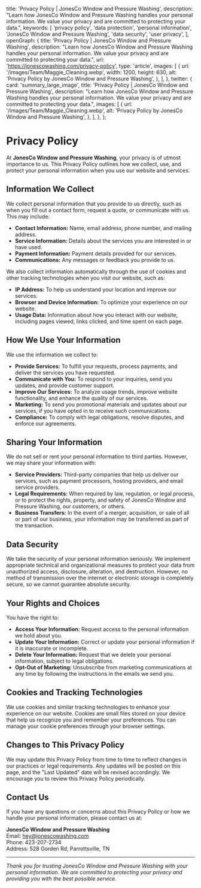 
  title: 'Privacy Policy | JonesCo Window and Pressure Washing',
  description:
    "Learn how JonesCo Window and Pressure Washing handles your personal information. We value your privacy and are committed to protecting your data.",
  keywords: [
    'privacy policy',
    'data protection',
    'personal information',
    'JonesCo Window and Pressure Washing',
    'data security',
    'user privacy',
  ],
  openGraph: {
    title: 'Privacy Policy | JonesCo Window and Pressure Washing',
    description:
      "Learn how JonesCo Window and Pressure Washing handles your personal information. We value your privacy and are committed to protecting your data.",
    url: 'https://jonescowashing.com/privacy-policy',
    type: 'article',
    images: [
      {
        url: '/images/Team/Maggie_Cleaning.webp',
        width: 1200,
        height: 630,
        alt: 'Privacy Policy by JonesCo Window and Pressure Washing',
      },
    ],
  },
  twitter: {
    card: 'summary_large_image',
    title: 'Privacy Policy | JonesCo Window and Pressure Washing',
    description:
      "Learn how JonesCo Window and Pressure Washing handles your personal information. We value your privacy and are committed to protecting your data.",
    images: [
      {
        url: '/images/Team/Maggie_Cleaning.webp',
        alt: 'Privacy Policy by JonesCo Window and Pressure Washing',
      },
    ],
  },
};

# Privacy Policy

At **JonesCo Window and Pressure Washing**, your privacy is of utmost importance to us. This Privacy Policy outlines how we collect, use, and protect your personal information when you use our website and services.

## Information We Collect

We collect personal information that you provide to us directly, such as when you fill out a contact form, request a quote, or communicate with us. This may include:

- **Contact Information:** Name, email address, phone number, and mailing address.
- **Service Information:** Details about the services you are interested in or have used.
- **Payment Information:** Payment details provided for our services.
- **Communications:** Any messages or feedback you provide to us.

We also collect information automatically through the use of cookies and other tracking technologies when you visit our website, such as:

- **IP Address:** To help us understand your location and improve our services.
- **Browser and Device Information:** To optimize your experience on our website.
- **Usage Data:** Information about how you interact with our website, including pages viewed, links clicked, and time spent on each page.

## How We Use Your Information

We use the information we collect to:

- **Provide Services:** To fulfill your requests, process payments, and deliver the services you have requested.
- **Communicate with You:** To respond to your inquiries, send you updates, and provide customer support.
- **Improve Our Services:** To analyze usage trends, improve website functionality, and enhance the quality of our services.
- **Marketing:** To send you promotional materials and updates about our services, if you have opted in to receive such communications.
- **Compliance:** To comply with legal obligations, resolve disputes, and enforce our agreements.

## Sharing Your Information

We do not sell or rent your personal information to third parties. However, we may share your information with:

- **Service Providers:** Third-party companies that help us deliver our services, such as payment processors, hosting providers, and email service providers.
- **Legal Requirements:** When required by law, regulation, or legal process, or to protect the rights, property, and safety of JonesCo Window and Pressure Washing, our customers, or others.
- **Business Transfers:** In the event of a merger, acquisition, or sale of all or part of our business, your information may be transferred as part of the transaction.

## Data Security

We take the security of your personal information seriously. We implement appropriate technical and organizational measures to protect your data from unauthorized access, disclosure, alteration, and destruction. However, no method of transmission over the internet or electronic storage is completely secure, so we cannot guarantee absolute security.

## Your Rights and Choices

You have the right to:

- **Access Your Information:** Request access to the personal information we hold about you.
- **Update Your Information:** Correct or update your personal information if it is inaccurate or incomplete.
- **Delete Your Information:** Request that we delete your personal information, subject to legal obligations.
- **Opt-Out of Marketing:** Unsubscribe from marketing communications at any time by following the instructions in the emails we send you.

## Cookies and Tracking Technologies

We use cookies and similar tracking technologies to enhance your experience on our website. Cookies are small files stored on your device that help us recognize you and remember your preferences. You can manage your cookie preferences through your browser settings.

## Changes to This Privacy Policy

We may update this Privacy Policy from time to time to reflect changes in our practices or legal requirements. Any updates will be posted on this page, and the "Last Updated" date will be revised accordingly. We encourage you to review this Privacy Policy periodically.

## Contact Us

If you have any questions or concerns about this Privacy Policy or how we handle your personal information, please contact us at:

**JonesCo Window and Pressure Washing**  
Email: [hey@jonescowashing.com](mailto:hey@jonescowashing.com)  
Phone: 423-207-2734  
Address: 528 Gorden Rd, Parrottsville, TN

---

*Thank you for trusting JonesCo Window and Pressure Washing with your personal information. We are committed to protecting your privacy and providing you with the best possible service.*
